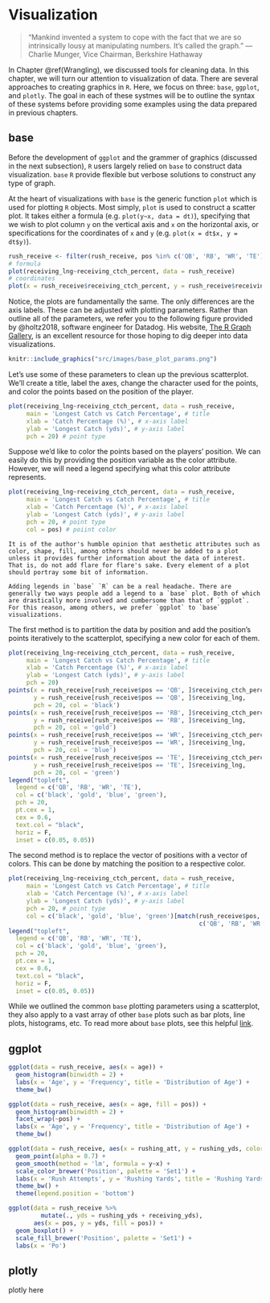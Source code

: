 # Visualization {#Visualization}

> "Mankind invented a system to cope with the fact that we are so intrinsically lousy at manipulating numbers. It's called the graph." —Charlie Munger, Vice Chairman, Berkshire Hathaway

In Chapter \@ref(Wrangling), we discussed tools for cleaning data. In this chapter, we will turn our attention to visualization of data. There are several approaches to creating graphics in `R`. Here, we focus on three: `base`, `ggplot`, and `plotly`. The goal in each of these systmes will be to outline the syntax of these systems before providing some examples using the data prepared in previous chapters.

## base

Before the development of `ggplot` and the grammer of graphics (discussed in the next subsection), `R` users largely relied on `base` to construct data visualization. `base` `R` provide flexible but verbose solutions to construct any type of graph.

At the heart of visualizations with `base` is the generic function `plot` which is used for plotting `R` objects. Most simply, `plot` is used to construct a scatter plot. It takes either a formula (e.g. `plot(y~x, data = dt)`), specifying that we wish to plot column `y` on the vertical axis and `x` on the horizontal axis, or specifications for the coordinates of `x` and `y` (e.g. `plot(x = dt$x, y = dt$y)`).

```{r}
rush_receive <- filter(rush_receive, pos %in% c('QB', 'RB', 'WR', 'TE'))
# formula
plot(receiving_lng~receiving_ctch_percent, data = rush_receive)
# coordinates
plot(x = rush_receive$receiving_ctch_percent, y = rush_receive$receiving_lng)
```

Notice, the plots are fundamentally the same. The only differences are the axis labels. These can be adjusted with plotting parameters. Rather than outline all of the parameters, we refer you to the following figure provided by @holtz2018, software engineer for Datadog. His website, [The R Graph Gallery](https://www.r-graph-gallery.com/), is an excellent resource for those hoping to dig deeper into data visualizations.

```{r, fig.cap="common plotting parameters for `base R` plots", echo=F, out.width='100%'}
knitr::include_graphics("src/images/base_plot_params.png")
```

Let's use some of these parameters to clean up the previous scatterplot. We'll create a title, label the axes, change the character used for the points, and color the points based on the position of the player.

```{r}
plot(receiving_lng~receiving_ctch_percent, data = rush_receive,
     main = 'Longest Catch vs Catch Percentage', # title
     xlab = 'Catch Percentage (%)', # x-axis label
     ylab = 'Longest Catch (yds)', # y-axis label
     pch = 20) # point type
```

Suppose we'd like to color the points based on the players' position. We can easily do this by providing the position variable as the color attribute. However, we will need a legend specifying what this color attribute represents.

```{r}
plot(receiving_lng~receiving_ctch_percent, data = rush_receive,
     main = 'Longest Catch vs Catch Percentage', # title
     xlab = 'Catch Percentage (%)', # x-axis label
     ylab = 'Longest Catch (yds)', # y-axis label
     pch = 20, # point type
     col = pos) # poiint color
```

```{block, type = 'bonus'}
It is of the author's humble opinion that aesthetic attributes such as color, shape, fill, among others should never be added to a plot unless it provides further information about the data of interest. That is, do not add flare for flare's sake. Every element of a plot should portray some bit of information.
```

```{block, type = 'caution'}
Adding legends in `base` `R` can be a real headache. There are generally two ways people add a legend to a `base` plot. Both of which are drastically more involved and cumbersome than that of `ggplot`. For this reason, among others, we prefer `ggplot` to `base` visualizations.
```

The first method is to partition the data by position and add the position's points iteratively to the scatterplot, specifying a new color for each of them. 

```{r}
plot(receiving_lng~receiving_ctch_percent, data = rush_receive,
     main = 'Longest Catch vs Catch Percentage', # title
     xlab = 'Catch Percentage (%)', # x-axis label
     ylab = 'Longest Catch (yds)', # y-axis label
     pch = 20)
points(x = rush_receive[rush_receive$pos == 'QB', ]$receiving_ctch_percent, 
       y = rush_receive[rush_receive$pos == 'QB', ]$receiving_lng, 
       pch = 20, col = 'black')
points(x = rush_receive[rush_receive$pos == 'RB', ]$receiving_ctch_percent, 
       y = rush_receive[rush_receive$pos == 'RB', ]$receiving_lng, 
       pch = 20, col = 'gold')
points(x = rush_receive[rush_receive$pos == 'WR', ]$receiving_ctch_percent, 
       y = rush_receive[rush_receive$pos == 'WR', ]$receiving_lng, 
       pch = 20, col = 'blue')
points(x = rush_receive[rush_receive$pos == 'TE', ]$receiving_ctch_percent, 
       y = rush_receive[rush_receive$pos == 'TE', ]$receiving_lng, 
       pch = 20, col = 'green')
legend("topleft", 
  legend = c('QB', 'RB', 'WR', 'TE'), 
  col = c('black', 'gold', 'blue', 'green'), 
  pch = 20, 
  pt.cex = 1, 
  cex = 0.6, 
  text.col = "black", 
  horiz = F, 
  inset = c(0.05, 0.05))
```

The second method is to replace the vector of positions with a vector of colors. This can be done by matching the position to a respective color.

```{r}
plot(receiving_lng~receiving_ctch_percent, data = rush_receive,
     main = 'Longest Catch vs Catch Percentage', # title
     xlab = 'Catch Percentage (%)', # x-axis label
     ylab = 'Longest Catch (yds)', # y-axis label
     pch = 20, # point type
     col = c('black', 'gold', 'blue', 'green')[match(rush_receive$pos, 
                                                     c('QB', 'RB', 'WR', 'TE'))]) # point color
legend("topleft", 
  legend = c('QB', 'RB', 'WR', 'TE'), 
  col = c('black', 'gold', 'blue', 'green'), 
  pch = 20, 
  pt.cex = 1, 
  cex = 0.6, 
  text.col = "black", 
  horiz = F, 
  inset = c(0.05, 0.05))
```

While we outlined the common `base` plotting parameters using a scatterplot, they also apply to a vast array of other `base` plots such as bar plots, line plots, histograms, etc. To read more about `base` plots, see this helpful [link](http://www.sthda.com/english/wiki/r-base-graphs).

## ggplot

```{r}
ggplot(data = rush_receive, aes(x = age)) +
  geom_histogram(binwidth = 2) +
  labs(x = 'Age', y = 'Frequency', title = 'Distribution of Age') +
  theme_bw()
```

```{r}
ggplot(data = rush_receive, aes(x = age, fill = pos)) +
  geom_histogram(binwidth = 2) +
  facet_wrap(~pos) +
  labs(x = 'Age', y = 'Frequency', title = 'Distribution of Age') +
  theme_bw()
```


```{r}
ggplot(data = rush_receive, aes(x = rushing_att, y = rushing_yds, color = pos, size = age)) +
  geom_point(alpha = 0.7) +
  geom_smooth(method = 'lm', formula = y~x) +
  scale_color_brewer('Position', palette = 'Set1') +
  labs(x = 'Rush Attempts', y = 'Rushing Yards', title = 'Rushing Yards vs Rush Attempts') +
  theme_bw() +
  theme(legend.position = 'bottom')
```

```{r}
ggplot(data = rush_receive %>%
         mutate(., yds = rushing_yds + receiving_yds), 
       aes(x = pos, y = yds, fill = pos)) +
  geom_boxplot() +
  scale_fill_brewer('Position', palette = 'Set1') +
  labs(x = 'Po')
```

## plotly

plotly here